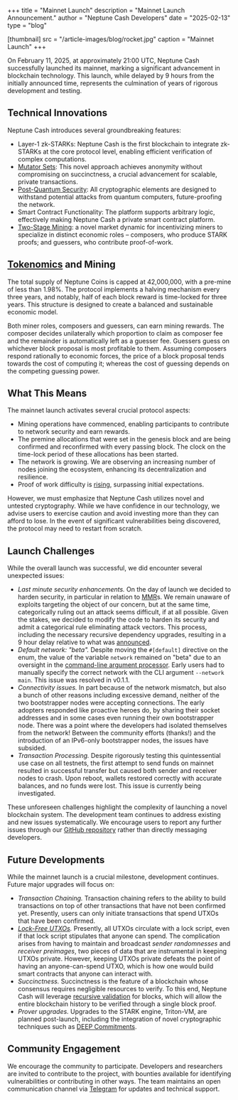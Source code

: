 +++
title = "Mainnet Launch"
description = "Mainnet Launch Announcement."
author = "Neptune Cash Developers"
date = "2025-02-13"
type = "blog"

[thumbnail]
src = "/article-images/blog/rocket.jpg"
caption = "Mainnet Launch"
+++


On February 11, 2025, at approximately 21:00 UTC, Neptune Cash successfully launched its mainnet, marking a significant advancement in blockchain technology. This launch, while delayed by 9 hours from the initially announced time, represents the culmination of years of rigorous development and testing.

## Technical Innovations

Neptune Cash introduces several groundbreaking features:

 - Layer-1 zk-STARKs: Neptune Cash is the first blockchain to integrate zk-STARKs at the core protocol level, enabling efficient verification of complex computations.
 - [Mutator Sets](/articles/mutator-sets): This novel approach achieves anonymity without compromising on succinctness, a crucial advancement for scalable, private transactions.
 - [Post-Quantum Security](/articles/post-quantum-security-at-genesis): All cryptographic elements are designed to withstand potential attacks from quantum computers, future-proofing the network.
 - Smart Contract Functionality: The platform supports arbitrary logic, effectively making Neptune Cash a private smart contract platform.
 - [Two-Stage Mining](/articles/mechanics-of-mining-rewards): a novel market dynamic for incentivizing miners to specialize in distinct economic roles – composers, who produce STARK proofs; and guessers, who contribute proof-of-work.

## [Tokenomics](/articles/tokenomics) and Mining

The total supply of Neptune Coins is capped at 42,000,000, with a pre-mine of less than 1.98%. The protocol implements a halving mechanism every three years, and notably, half of each block reward is time-locked for three years. This structure is designed to create a balanced and sustainable economic model.

Both miner roles, composers and guessers, can earn mining rewards. The composer decides unilaterally which proportion to claim as composer fee and the remainder is automatically left as a guesser fee. Guessers guess on whichever block proposal is most profitable to them. Assuming composers respond rationally to economic forces, the price of a block proposal tends towards the cost of computing it; whereas the cost of guessing depends on the competing guessing power.

## What This Means

The mainnet launch activates several crucial protocol aspects:

 - Mining operations have commenced, enabling participants to contribute to network security and earn rewards.
 - The premine allocations that were set in the genesis block and are being confirmed and reconfirmed with every passing block. The clock on the time-lock period of these allocations has been started.
 - The network is growing. We are observing an increasing number of nodes joining the ecosystem, enhancing its decentralization and resilience.
 - Proof of work difficulty is [rising](https://explorer.neptune.cash/), surpassing initial expectations.

However, we must emphasize that Neptune Cash utilizes novel and untested cryptography. While we have confidence in our technology, we advise users to exercise caution and avoid investing more than they can afford to lose. In the event of significant vulnerabilities being discovered, the protocol may need to restart from scratch.

## Launch Challenges

While the overall launch was successful, we did encounter several unexpected issues:

 - *Last minute security enhancements.* On the day of launch we decided to harden security, in particular in relation to [MMR](/articles/mmr)s. We remain unaware of exploits targeting the object of our concern, but at the same time, categorically ruling out an attack seems difficult, if at all possible. Given the stakes, we decided to modify the code to harden its security and admit a categorical rule eliminating attack vectors. This process, including the necessary recursive dependency upgrades, resulting in a 9 hour delay relative to what was [announced](https://bitcointalk.org/index.php?topic=5529759).
 - *Default network: "beta".* Despite moving the `#[default]` directive on the enum, the value of the variable `network` remained on "beta" due to an oversight in the [command-line argument processor](https://docs.rs/clap/latest/clap/). Early users had to manually specify the correct network with the CLI argument `--network main`. This issue was resolved in v0.1.1.
 - *Connectivity issues.* In part because of the network mismatch, but also a bunch of other reasons including excessive demand, neither of the two bootstrapper nodes were accepting connections. The early adopters responded like proactive heroes do, by sharing their socket addresses and in some cases even running their own bootstrapper node. There was a point where the developers had isolated themselves from the network! Between the community efforts (thanks!) and the introduction of an IPv6-only bootstrapper nodes, the issues have subsided.
 - *Transaction Processing.* Despite rigorously testing this quintessential use case on all testnets, the first attempt to send funds on mainnet resulted in successful transfer but caused both sender and receiver nodes to crash. Upon reboot, wallets restored correctly with accurate balances, and no funds were lost. This issue is currently being investigated.

These unforeseen challenges highlight the complexity of launching a novel blockchain system. The development team continues to address existing and new issues systematically. We encourage users to report any further issues through our [GitHub repository](https://github.com/Neptune-Crypto/neptune-core/issues) rather than directly messaging developers.

## Future Developments

While the mainnet launch is a crucial milestone, development continues. Future major upgrades will focus on:
 - *Transaction Chaining.* Transaction chaining refers to the ability to build transactions on top of other transactions that have not been confirmed yet. Presently, users can only initiate transactions that spend UTXOs that have been confirmed.
 - *[Lock-Free UTXOs](/articles/data-availability).* Presently, all UTXOs circulate with a lock script, even if that lock script stipulates that anyone can spend. The complication arises from having to maintain and broadcast *sender randomnesses* and *receiver preimages*, two pieces of data that are instrumental in keeping UTXOs private. However, keeping UTXOs private defeats the point of having an anyone-can-spend UTXO, which is how one would build smart contracts that anyone can interact with.
 - *Succinctness.* Succinctness is the feature of a blockchain whose consensus requires negligible resources to verify. To this end, Neptune Cash will leverage [recursive validation](/articles/habemus-verifier) for blocks, which will allow the entire blockchain history to be verified through a single block proof.
 - *Prover upgrades.* Upgrades to the STARK engine, Triton-VM, are planned post-launch, including the integration of novel cryptographic techniques such as [DEEP Commitments](https://eprint.iacr.org/2024/1752).

## Community Engagement

We encourage the community to participate. Developers and researchers are invited to contribute to the project, with bounties available for identifying vulnerabilities or contributing in other ways. The team maintains an open communication channel via [Telegram](https://t.me/neptune_project) for updates and technical support.